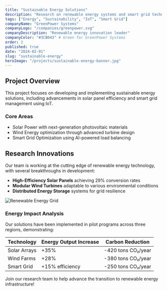 ```yaml
---
title: "Sustainable Energy Solutions"
description: "Research on renewable energy systems and smart grid technologies."
tags: ["Energy", "Sustainability", "IoT", "Smart Grid"]
companyName: "GreenPower Systems"
companyLogo: "/companies/greenpower.svg"
companyDescription: "Renewable energy innovation leader"
companyColor: "#3CB043" # Green for GreenPower Systems
order: 2
published: true
date: "2024-02-01"
slug: "sustainable-energy"
heroImage: "/projects/sustainable-energy-banner.jpg"
---
```


## Project Overview

This project focuses on developing and implementing sustainable energy solutions, including advancements in solar panel efficiency and smart grid management using IoT.

### Core Areas
- Solar Power with next-generation photovoltaic materials
- Wind Energy optimization through advanced turbine design
- Smart Grid Optimization using AI-powered load balancing

## Research Innovations

Our team is working at the cutting edge of renewable energy technology, with several breakthroughs in development:

- **High-Efficiency Solar Panels** achieving 29% conversion rates
- **Modular Wind Turbines** adaptable to various environmental conditions
- **Distributed Energy Storage** systems for grid resilience

![Renewable Energy Grid](/projects/renewable-energy-grid.jpg)

### Energy Impact Analysis

Our solutions have been implemented in pilot programs across three regions, demonstrating:

| Technology | Energy Output Increase | Carbon Reduction |
|------------|------------------------|------------------|
| Solar Arrays | +35% | -420 tons CO₂/year |
| Wind Farms | +28% | -380 tons CO₂/year |
| Smart Grid | +15% efficiency | -250 tons CO₂/year |

Join our research team to help advance the transition to renewable energy infrastructure!